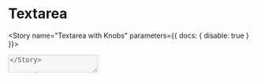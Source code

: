 

<Meta component={Textarea} title="Components/Molecules/Form Controls/Textarea" />

# Textarea
<Description of={Textarea} />
<ArgsTable of={Textarea} />

<Story name="Textarea with Knobs" parameters={{ docs: { disable: true } }}>
  <Textarea
    className={text('className', '')}
    disabled={boolean('disabled', false)}
    errorMsg={text('errorMsg', '')}
    formId={text('formId', 'textareaWithKnobsForm')}
    handleChange={action('`Textarea with Knobs` onChange event triggered.')}
    helpText={text('helpText', 'This is useful or helpful information.')}
    initialValue={text('initialValue', '')}
    label={text('label', 'Textarea with Knobs')}
    name={text('name', 'textareaWithKnobs')}
    placeholder={text('placeholder', 'Please fill this in.')}
  />
</Story>

## Options
A `<Textarea />` can have help text.
<Canvas>
  <Story name="with Help Text">
    <Textarea
      helpText="I am helpful text."
      label="Textarea with help text:"
      name="withHelpText"
      placeholder="Please fill this in."
    />
  </Story>
</Canvas>

## States

A `<Textarea />` can be disabled.
<Canvas>
  <Story name="Disabled">
    <Textarea
      disabled
      label="Fill me in, I dare you:"
      name="disabledTextarea"
      placeholder="I double-dog dare you."
    />
  </Story>
</Canvas>

Or can have an error:
<Canvas>
  <Story name="Error">
    <Textarea
      errorMsg="You were wrong!"
      label="Try NOT to be wrong:"
      name="errorTextarea"
      placeholder="Please fill this in."
    />
  </Story>
</Canvas>
